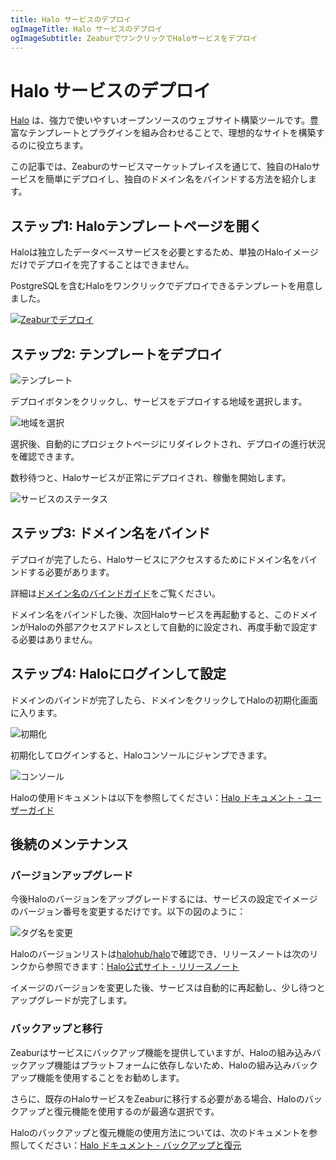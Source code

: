 ```yaml
---
title: Halo サービスのデプロイ
ogImageTitle: Halo サービスのデプロイ
ogImageSubtitle: ZeaburでワンクリックでHaloサービスをデプロイ
---
```



# Halo サービスのデプロイ

[Halo](https://www.halo.run/) は、強力で使いやすいオープンソースのウェブサイト構築ツールです。豊富なテンプレートとプラグインを組み合わせることで、理想的なサイトを構築するのに役立ちます。

この記事では、Zeaburのサービスマーケットプレイスを通じて、独自のHaloサービスを簡単にデプロイし、独自のドメイン名をバインドする方法を紹介します。

## ステップ1: Haloテンプレートページを開く

Haloは独立したデータベースサービスを必要とするため、単独のHaloイメージだけでデプロイを完了することはできません。

PostgreSQLを含むHaloをワンクリックでデプロイできるテンプレートを用意しました。

[![Zeaburでデプロイ](https://zeabur.com/button.svg)](https://zeabur.com/templates/Q6H2MA)

## ステップ2: テンプレートをデプロイ

![テンプレート](/marketplace/halo/template-overview.en-US.png)

デプロイボタンをクリックし、サービスをデプロイする地域を選択します。

![地域を選択](/marketplace/halo/create-by-template.en-US.png)

選択後、自動的にプロジェクトページにリダイレクトされ、デプロイの進行状況を確認できます。

数秒待つと、Haloサービスが正常にデプロイされ、稼働を開始します。

![サービスのステータス](/marketplace/halo/service-overview.en-US.png)

## ステップ3: ドメイン名をバインド

デプロイが完了したら、Haloサービスにアクセスするためにドメイン名をバインドする必要があります。

詳細は[ドメイン名のバインドガイド](/deploy/domain-binding)をご覧ください。

<Callout>
ドメイン名をバインドした後、次回Haloサービスを再起動すると、このドメインがHaloの外部アクセスアドレスとして自動的に設定され、再度手動で設定する必要はありません。
</Callout>

## ステップ4: Haloにログインして設定

ドメインのバインドが完了したら、ドメインをクリックしてHaloの初期化画面に入ります。

![初期化](/marketplace/halo/setup.en-US.png)

初期化してログインすると、Haloコンソールにジャンプできます。

![コンソール](/marketplace/halo/console.en-US.png)

Haloの使用ドキュメントは以下を参照してください：[Halo ドキュメント - ユーザーガイド](https://docs.halo.run/category/%E7%94%A8%E6%88%B7%E6%8C%87%E5%8D%97)

## 後続のメンテナンス

### バージョンアップグレード

今後Haloのバージョンをアップグレードするには、サービスの設定でイメージのバージョン番号を変更するだけです。以下の図のように：

![タグ名を変更](/marketplace/halo/change-tag-name.en-US.png)

Haloのバージョンリストは[halohub/halo](https://hub.docker.com/r/halohub/halo/tags)で確認でき、リリースノートは次のリンクから参照できます：[Halo公式サイト - リリースノート](https://www.halo.run/categories/release-notes)

<Callout>
イメージのバージョンを変更した後、サービスは自動的に再起動し、少し待つとアップグレードが完了します。
</Callout>

### バックアップと移行

Zeaburはサービスにバックアップ機能を提供していますが、Haloの組み込みバックアップ機能はプラットフォームに依存しないため、Haloの組み込みバックアップ機能を使用することをお勧めします。

さらに、既存のHaloサービスをZeaburに移行する必要がある場合、Haloのバックアップと復元機能を使用するのが最適な選択です。

Haloのバックアップと復元機能の使用方法については、次のドキュメントを参照してください：[Halo ドキュメント - バックアップと復元](https://docs.halo.run/user-guide/backup)
